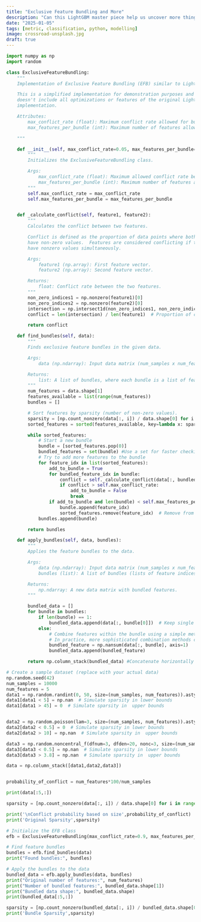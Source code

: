 ```yaml
---
title: "Exclusive Feature Bundling and More"
description: "Can this LightGBM master piece help us uncover more things?"
date: "2025-01-05"
tags: [metric, classification, python, modelling]
image: crossroad-unsplash.jpg
draft: true
---
```



```python
import numpy as np
import random

class ExclusiveFeatureBundling:
    """
    Implementation of Exclusive Feature Bundling (EFB) similar to LightGBM.

    This is a simplified implementation for demonstration purposes and
    doesn't include all optimizations or features of the original LightGBM
    implementation.

    Attributes:
        max_conflict_rate (float): Maximum conflict rate allowed for bundling.
        max_features_per_bundle (int): Maximum number of features allowed in a bundle.

    """

    def __init__(self, max_conflict_rate=0.05, max_features_per_bundle=10):
        """
        Initializes the ExclusiveFeatureBundling class.

        Args:
            max_conflict_rate (float): Maximum allowed conflict rate between features in a bundle.
            max_features_per_bundle (int): Maximum number of features allowed in a single bundle.
        """
        self.max_conflict_rate = max_conflict_rate
        self.max_features_per_bundle = max_features_per_bundle


    def _calculate_conflict(self, feature1, feature2):
        """
        Calculates the conflict between two features.

        Conflict is defined as the proportion of data points where both features
        have non-zero values.  Features are considered conflicting if they frequently
        have nonzero values simultaneously.

        Args:
            feature1 (np.array): First feature vector.
            feature2 (np.array): Second feature vector.

        Returns:
            float: Conflict rate between the two features.
        """
        non_zero_indices1 = np.nonzero(feature1)[0]
        non_zero_indices2 = np.nonzero(feature2)[0]
        intersection = np.intersect1d(non_zero_indices1, non_zero_indices2)
        conflict = len(intersection) / len(feature1)  # Proportion of conflicts.

        return conflict

    def find_bundles(self, data):
        """
        Finds exclusive feature bundles in the given data.

        Args:
            data (np.ndarray): Input data matrix (num_samples x num_features).

        Returns:
            list: A list of bundles, where each bundle is a list of feature indices.
        """
        num_features = data.shape[1]
        features_available = list(range(num_features))
        bundles = []

        # Sort features by sparsity (number of non-zero values).
        sparsity = [np.count_nonzero(data[:, i]) / data.shape[0] for i in range(num_features)]
        sorted_features = sorted(features_available, key=lambda x: sparsity[x])

        while sorted_features:
            # Start a new bundle
            bundle = [sorted_features.pop(0)]
            bundled_features = set(bundle) #Use a set for faster checking if a feature is bundled
            # Try to add more features to the bundle
            for feature_idx in list(sorted_features):
                add_to_bundle = True
                for bundled_feature_idx in bundle:
                    conflict = self._calculate_conflict(data[:, bundled_feature_idx], data[:, feature_idx])
                    if conflict > self.max_conflict_rate:
                        add_to_bundle = False
                        break
                if add_to_bundle and len(bundle) < self.max_features_per_bundle:
                    bundle.append(feature_idx)
                    sorted_features.remove(feature_idx)  # Remove from available features
            bundles.append(bundle)

        return bundles

    def apply_bundles(self, data, bundles):
        """
        Applies the feature bundles to the data.

        Args:
            data (np.ndarray): Input data matrix (num_samples x num_features).
            bundles (list): A list of bundles (lists of feature indices).

        Returns:
            np.ndarray: A new data matrix with bundled features.
        """

        bundled_data = []
        for bundle in bundles:
            if len(bundle) == 1:
                bundled_data.append(data[:, bundle[0]])  # Keep single features
            else:
                # Combine features within the bundle using a simple method (sum)
                # In practice, more sophisticated combination methods can be used
                bundled_feature = np.nansum(data[:, bundle], axis=1)
                bundled_data.append(bundled_feature)

        return np.column_stack(bundled_data) #Concatenate horizontally


```

```python
# Create a sample dataset (replace with your actual data)
np.random.seed(42)
num_samples = 10000
num_features = 5
data1 = np.random.randint(0, 50, size=(num_samples, num_features)).astype(float)
data1[data1 < 5] = np.nan  # Simulate sparsity in lower bounds
data1[data1 > 45] = 0  # Simulate sparsity in  upper bounds


data2 = np.random.poisson(lam=3, size=(num_samples, num_features)).astype(float)
data2[data2 < 0.5] = 0  # Simulate sparsity in lower bounds
data2[data2 > 10] = np.nan  # Simulate sparsity in  upper bounds

data3 = np.random.noncentral_f(dfnum=3, dfden=20, nonc=3, size=(num_samples, num_features))
data3[data3 < 0.5] = np.nan  # Simulate sparsity in lower bounds
data3[data3 > 3.8] = np.nan  # Simulate sparsity in  upper bounds

data = np.column_stack([data1,data2,data3])


probability_of_conflict = num_features*100/num_samples

print(data[:5,:])

sparsity = [np.count_nonzero(data[:, i]) / data.shape[0] for i in range(num_features*3)]

print('\nConflict probability based on size',probability_of_conflict)
print('Original Sparsity',sparsity)

# Initialize the EFB class
efb = ExclusiveFeatureBundling(max_conflict_rate=0.9, max_features_per_bundle=7)

# Find feature bundles
bundles = efb.find_bundles(data)
print("Found bundles:", bundles)

# Apply the bundles to the data
bundled_data = efb.apply_bundles(data, bundles)
print("Original number of features:", num_features)
print("Number of bundled features:", bundled_data.shape[1])
print("Bundled data shape:", bundled_data.shape)
print(bundled_data[:5,:])

sparsity = [np.count_nonzero(bundled_data[:, i]) / bundled_data.shape[0] for i in range(bundled_data.shape[1])]
print('Bundle Sparsity',sparsity)

    


```